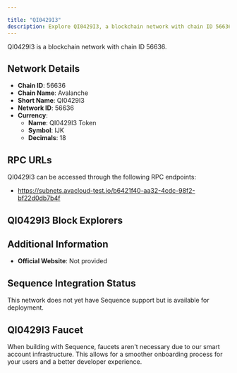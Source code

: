 ```yaml
---

title: "QI0429I3"
description: Explore QI0429I3, a blockchain network with chain ID 56636. Learn about its native currency, QI0429I3 Token, and how to interact with the network.
---
```




QI0429I3 is a blockchain network with chain ID 56636.

## Network Details

- **Chain ID**: 56636
- **Chain Name**: Avalanche
- **Short Name**: QI0429I3
- **Network ID**: 56636
- **Currency**: 
  - **Name**: QI0429I3 Token
  - **Symbol**: IJK
  - **Decimals**: 18

## RPC URLs

QI0429I3 can be accessed through the following RPC endpoints:

- https://subnets.avacloud-test.io/b6421f40-aa32-4cdc-98f2-bf22d0db7b4f

## QI0429I3 Block Explorers



## Additional Information

- **Official Website**: Not provided

## Sequence Integration Status

This network does not yet have Sequence support but is available for deployment.

## QI0429I3 Faucet

When building with Sequence, faucets aren't necessary due to our smart account infrastructure. This allows for a smoother onboarding process for your users and a better developer experience.
